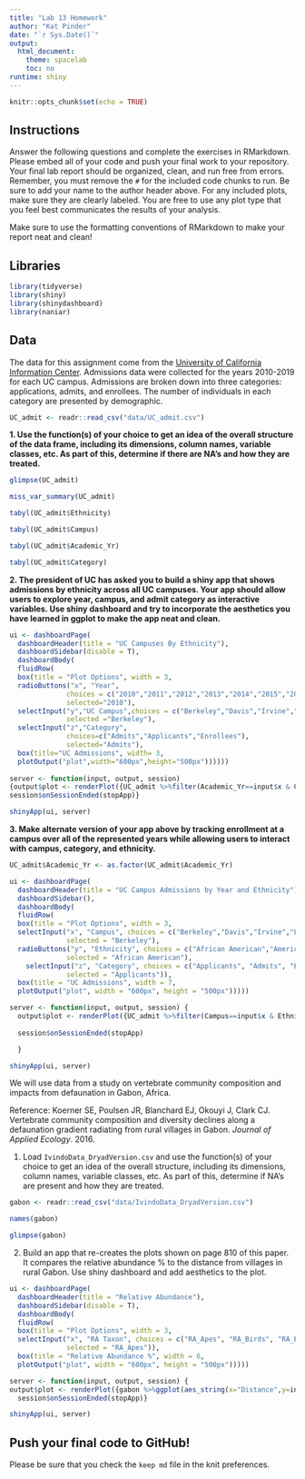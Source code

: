 ---
title: "Lab 13 Homework"
author: "Kat Pinder"
date: "`r Sys.Date()`"
output:
  html_document:
    theme: spacelab
    toc: no
runtime: shiny
---

```{r setup, include=FALSE}
knitr::opts_chunk$set(echo = TRUE)
```

## Instructions
Answer the following questions and complete the exercises in RMarkdown. Please embed all of your code and push your final work to your repository. Your final lab report should be organized, clean, and run free from errors. Remember, you must remove the `#` for the included code chunks to run. Be sure to add your name to the author header above. For any included plots, make sure they are clearly labeled. You are free to use any plot type that you feel best communicates the results of your analysis.  

Make sure to use the formatting conventions of RMarkdown to make your report neat and clean!  

## Libraries
```{r message=FALSE, warning=FALSE}
library(tidyverse)
library(shiny)
library(shinydashboard)
library(naniar)
```

## Data
The data for this assignment come from the [University of California Information Center](https://www.universityofcalifornia.edu/infocenter). Admissions data were collected for the years 2010-2019 for each UC campus. Admissions are broken down into three categories: applications, admits, and enrollees. The number of individuals in each category are presented by demographic.  
```{r}
UC_admit <- readr::read_csv("data/UC_admit.csv")
```

**1. Use the function(s) of your choice to get an idea of the overall structure of the data frame, including its dimensions, column names, variable classes, etc. As part of this, determine if there are NA's and how they are treated.**  
```{r}
glimpse(UC_admit)
```
```{r}
miss_var_summary(UC_admit)
```
```{r}
tabyl(UC_admit$Ethnicity)
```
```{r}
tabyl(UC_admit$Campus)
```
```{r}
tabyl(UC_admit$Academic_Yr)
```
```{r}
tabyl(UC_admit$Category)
```


**2. The president of UC has asked you to build a shiny app that shows admissions by ethnicity across all UC campuses. Your app should allow users to explore year, campus, and admit category as interactive variables. Use shiny dashboard and try to incorporate the aesthetics you have learned in ggplot to make the app neat and clean.**  

```{r}
ui <- dashboardPage(
  dashboardHeader(title = "UC Campuses By Ethnicity"),
  dashboardSidebar(disable = T),
  dashboardBody(
  fluidRow(
  box(title = "Plot Options", width = 3,
  radioButtons("x", "Year", 
              choices = c("2010","2011","2012","2013","2014","2015","2016","2017","2018","2019"),
              selected="2010"),
  selectInput("y","UC Campus",choices = c("Berkeley","Davis","Irvine","Los_Angeles","Merced","Riverside","San_Diego","Santa_Barbara","Santa_Cruz"),
              selected ="Berkeley"),
  selectInput("z","Category",
              choices=c("Admits","Applicants","Enrollees"),
              selected="Admits"),
  box(title="UC Admissions", width= 3,
  plotOutput("plot",width="600px",height="500px"))))))
  
server <- function(input, output, session) 
{output$plot <- renderPlot({UC_admit %>%filter(Academic_Yr==input$x & Campus==input$y & Category==input$z)%>%ggplot(aes(x=Ethnicity,y=FilteredCountFR))+geom_col()+labs(x="Ethnicity",y="Number")})
session$onSessionEnded(stopApp)}

shinyApp(ui, server)
```

**3. Make alternate version of your app above by tracking enrollment at a campus over all of the represented years while allowing users to interact with campus, category, and ethnicity.**
```{r}
UC_admit$Academic_Yr <- as.factor(UC_admit$Academic_Yr)

ui <- dashboardPage(
  dashboardHeader(title = "UC Campus Admissions by Year and Ethnicity"),
  dashboardSidebar(),
  dashboardBody(
  fluidRow(
  box(title = "Plot Options", width = 3,
  selectInput("x", "Campus", choices = c("Berkeley","Davis","Irvine","Los_Angeles","Merced","Riverside","San_Diego","Santa_Barbara","Santa_Cruz"),
              selected = "Berkeley"),
  radioButtons("y", "Ethnicity", choices = c("African American","American Indian","Asian","Chicano/Latino","International","Unknown","White"),
              selected = "African American"),
    selectInput("z", "Category", choices = c("Applicants", "Admits", "Enrollees"),
              selected = "Applicants")),
  box(title = "UC Admissions", width = 7,
  plotOutput("plot", width = "600px", height = "500px")))))

server <- function(input, output, session) {
  output$plot <- renderPlot({UC_admit %>%filter(Campus==input$x & Ethnicity==input$y & Category==input$z)%>%ggplot(aes(x=Academic_Yr,y=FilteredCountFR))+geom_col()+labs(x="Year",y="Number")})
  
  session$onSessionEnded(stopApp)

  }

shinyApp(ui, server)
```

We will use data from a study on vertebrate community composition and impacts from defaunation in Gabon, Africa.  

Reference: Koerner SE, Poulsen JR, Blanchard EJ, Okouyi J, Clark CJ. Vertebrate community composition and diversity declines along a defaunation gradient radiating from rural villages in Gabon. _Journal of Applied Ecology_. 2016.   

1. Load `IvindoData_DryadVersion.csv` and use the function(s) of your choice to get an idea of the overall structure, including its dimensions, column names, variable classes, etc. As part of this, determine if NA's are present and how they are treated.
```{r}
gabon <- readr::read_csv("data/IvindoData_DryadVersion.csv")
```

```{r}
names(gabon)
```

```{r}
glimpse(gabon)
```


2. Build an app that re-creates the plots shown on page 810 of this paper. It compares the relative abundance % to the distance from villages in rural Gabon. Use shiny dashboard and add aesthetics to the plot.  
```{r}
ui <- dashboardPage(
  dashboardHeader(title = "Relative Abundance"),
  dashboardSidebar(disable = T),
  dashboardBody(
  fluidRow(
  box(title = "Plot Options", width = 3,
  selectInput("x", "RA Taxon", choices = c("RA_Apes", "RA_Birds", "RA_Elephant", "RA_Monkeys", "RA_Rodent", "RA_Ungulate"), 
              selected = "RA_Apes")),
  box(title = "Relative Abundance %", width = 6,
  plotOutput("plot", width = "600px", height = "500px")))))

server <- function(input, output, session) {
output$plot <- renderPlot({gabon %>%ggplot(aes_string(x="Distance",y=input$x))+geom_point()})
  session$onSessionEnded(stopApp)}

shinyApp(ui, server)
```

## Push your final code to GitHub!
Please be sure that you check the `keep md` file in the knit preferences. 
